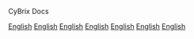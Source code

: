 CyBrix Docs

[English](/en/README)
[English](/en/README)
[English](/en/README)
[English](/en/README)
[English](/en/README)
[English](/en/README)
[English](/en/README)
